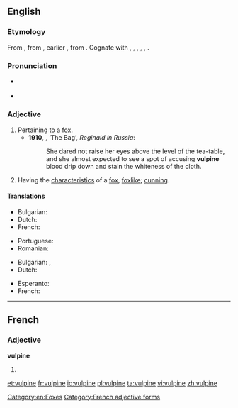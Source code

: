 ==English==
===Etymology===
From {{etyl|la}} {{term|vulpinus||foxy, fox-like}}, from {{term|vulpes|vulpēs}}, earlier {{term|volpes|volpēs|fox}}, from {{proto|Indo-European|wl(o)p-|fox}}. Cognate with {{etyl|cy|-}} {{term|llywarn||fox}}, {{etyl|grc|-}} {{term|ἀλώπηξ|tr=alōpēks|lang=grc}}, {{etyl|hy|-}} {{term|աղուէս|tr=aluēs|lang=hy}}, {{etyl|sq|-}} {{term|dhelpër|lang=sq}}, {{etyl|lt|-}} {{term|vilpišỹs|lang=lt||wildcat}}, {{etyl|sa|-}} {{term|lopāśa||jackal, fox}}. {{rfscript|Devanagari}}

===Pronunciation===
*{{a|UK}} {{IPA|/ˈvʌlpʌɪn/}}
* {{audio|En-us-vulpine.ogg|Audio (US)}}

===Adjective===
{{en-adj}}

# Pertaining to a [[fox]].
#*'''1910''', {{w|Saki}}, ‘The Bag’, ''Reginald in Russia'':
#*:She dared not raise her eyes above the level of the tea-table, and she almost expected to see a spot of accusing '''vulpine''' blood drip down and stain the whiteness of the cloth.
# Having the [[characteristic]]s of a [[fox]], [[foxlike]]; [[cunning]].

====Translations====
{{trans-top|pertaining to a fox}}
* Bulgarian: {{t|bg|хитър}}
* Dutch: {{t+|nl|geslepen}}
* French: {{t+|fr|vulpin}}
{{trans-mid}}
* Portuguese: {{t+|pt|vulpino}}
* Romanian: {{t|ro|șiret}}
{{trans-bottom}}

{{trans-top|foxlike}}
* Bulgarian: {{t|bg}}, {{t|bg|лисича}}
* Dutch: {{t|nl|vosachtig}}
{{trans-mid}}
* Esperanto: {{t|eo|vulpa}}
* French: {{t+|fr|vulpin}}
{{trans-bottom}}

[[Category:en:Foxes]]

----

==French==

===Adjective===
'''vulpine''' {{f}}

# {{feminine of|[[vulpin]]|lang=fr}}

[[Category:French adjective forms]]

[[et:vulpine]]
[[fr:vulpine]]
[[io:vulpine]]
[[pl:vulpine]]
[[ta:vulpine]]
[[vi:vulpine]]
[[zh:vulpine]]